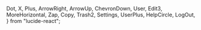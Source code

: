   Dot,
  X,
  Plus,
  ArrowRight,
  ArrowUp,
  ChevronDown,
  User,
  Edit3,
  MoreHorizontal,
  Zap,
  Copy,
  Trash2,
  Settings,
  UserPlus,
  HelpCircle,
  LogOut,
} from "lucide-react";


<Meta title="Icons" />

<IconGallery>
  <IconItem name="Dot">
    <Dot />
  </IconItem>
  <IconItem name="X">
    <X />
  </IconItem>
  <IconItem name="Plus">
    <Plus />
  </IconItem>
  <IconItem name="ArrowRight">
    <ArrowRight />
  </IconItem>
  <IconItem name="ArrowUp">
    <ArrowUp />
  </IconItem>
  <IconItem name="GoogleSheet">
    <GoogleSheet />
  </IconItem>
  <IconItem name="GoogleMeet">
    <GoogleMeet />
  </IconItem>
  <IconItem name="ChevronDown">
    <ChevronDown />
  </IconItem>
  <IconItem name="Copy">
    <Copy />
  </IconItem>
  <IconItem name="Edit">
    <Edit3 />
  </IconItem>
  <IconItem name="Zap">
    <Zap />
  </IconItem>
  <IconItem name="Trash">
    <Trash2 />
  </IconItem>
  <IconItem name="More">
    <MoreHorizontal />
  </IconItem>
  <IconItem name="UserPlus">
    <UserPlus />
  </IconItem>
  <IconItem name="HelpCircle">
    <HelpCircle />
  </IconItem>
  <IconItem name="Settings">
    <Settings />
  </IconItem>
  <IconItem name="LogOut">
    <LogOut />
  </IconItem>
  <IconItem name="Belling">
    <Belling />
  </IconItem>
</IconGallery>
